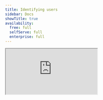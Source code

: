 ```yaml
---
title: Identifying users
sidebar: Docs
showTitle: true
availability:
  free: full
  selfServe: full
  enterprise: full
---
```


<iframe
    src="https://www.youtube-nocookie.com/embed/3afzkLS-zQA"
    className="rounded shadow-xl"
/>

<JSIdentifyIntro/>

## How identify works

<JSIdentifyHowItWorks/>

## Best practices when using identify

### 1. Call `identify` as soon as you're able to

<JSIdentifyWhenToCall/>

### 2. Use unique strings for distinct IDs

<JSIdentifyUseUniqueIds/>

### 3. Set up person profiles and properties

<JSIdentifySetUserProperties/>


## Get the current user's distinct ID

You may find it helpful to get the current user's distinct ID. For example, to check whether you've already called `identify` for a user or not.

To do this, call the following:

<MultiLanguage selector="tabs">

```js-web
posthog.get_distinct_id()
```

```ios_swift
PostHogSDK.shared.getDistinctId()
```

```android_kotlin
PostHog.distinctId()
```

```react-native
posthog.get_distinct_id()
```
```flutter
Posthog().getDistinctId()
```
</MultiLanguage>

The ID returned is either the ID automatically generated by PostHog or the ID that has been passed by a call to `identify()`.

## Reset

<JSIdentifyReset/>

## Alias: Assigning multiple distinct IDs to the same user

Sometimes, you want to assign multiple distinct IDs to a single user. For example, if a distinct ID which is typically used on the frontend is not available in certain parts of your backend code, you can use `alias` to connect the frontend distinct ID to one accessible on the backend. This will merge all past and future events into the same user.

In the below example, we assign the user with `frontend_id` another ID: `backend_id`. This means that any events submitted using either `frontend_id` or `backend_id` will be associated with the same user.

<MultiLanguage selector="tabs">

```node
client.alias({
    distinctId: 'frontend_id',
    alias: 'backend_id',
})
```

```js-web
posthog.alias('backend_id', 'frontend_id');
```

```python
posthog.alias(previous_id='frontend_id', distinct_id='backend_id')
```

```php
PostHog::alias(array(
  'distinctId' => 'frontend_id',
  'alias' => 'backend_id'
));
```

```ruby
posthog.alias(
  distinct_id: "frontend_id",
  alias: "backend_id"
)
```

```go
client.Enqueue(posthog.Alias{
  DistinctId: "frontend_id",
  Alias: "backend_id",
})
```

```java
posthog.alias("frontend_id", "backend_id");
```

```bash
curl -v -L --header "Content-Type: application/json" -d '{
    "api_key": "<ph_project_api_key>",
    "properties": {
        "distinct_id": "frontend_id",
        "alias": "backend_id"
    },
    "timestamp": "2020-08-16 09:03:11.913767",
    "event": "$create_alias"
}' <ph_client_api_host>/i/v0/e/
```

</MultiLanguage>

There are two requirements when assigning an `alias_id`:

1. It cannot be associated with more than one `distinct_id`.
2. The `alias_id` **must not** have been previously used as the `distinct_id` argument of an `identify()` or `alias()` call. For example: Assume we previously called `posthog.identify('distinct_id_one')`. It is not possible to use `distinct_id_one` as an alias ID:

<MultiLanguage selector="tabs">

```node
// Assume we previously identified a user with 'user1' using posthog.identify('user1')
// You should not use user1 as an alias for user2
client.alias({
    distinctId: 'user2',
    alias: 'user1',
})
```

```js-web
// Assume we previously identified a user with 'user1' using posthog.identify('user1')
// You should not use user1 as an alias for user2
client.alias({
    distinctId: 'user2',
    alias: 'user1',
})
```

```python
# Assume we previously identified a user with 'user1' using posthog.identify('user1')
# You should not use user1 as an alias for user2
posthog.alias('user2', 'user1');
```

```php
# Assume we previously identified a user with 'user1' using posthog.identify('user1')
# ❌ The following is not possible:
# You cannot use user1 as an alias for user2
PostHog::alias(array(
  'distinctId' => 'user2',
  'alias' => 'user1'
));
```

```ruby
# Assume we previously identified a user with 'user1' using posthog.identify('user1')
# You should not use user1 as an alias for user2
posthog.alias({
  distinct_id: "user2",
  alias: "user1",
})
```

```go
// Assume we previously identified a user with 'user1' using posthog.identify('user1')
// You should not use user1 as an alias for user2
client.Enqueue(posthog.Alias{
  DistinctId: "user2",
  Alias: "user1",
})
```

```java
// Assume we previously identified a user with 'user1' using posthog.identify('user1')
// You should not use user1 as an alias for user2
posthog.alias("user2", "user1");
```

</MultiLanguage>

You can view whether a user can be merged into another user using `alias` when [viewing their properties](/docs/data/user-properties#how-to-view-user-properties) in the PostHog app: Under their ID, you'll see `Merge restrictions`. This will indicate whether there are merge restrictions or not – i.e., whether you can use their ID as an `alias_id` or not.

<ProductScreenshot
    imageLight = {mergeRestrictionsLight}
    imageDark = {mergeRestrictionsDark}
    classes="rounded"
    alt="Merge restrictions tooltipl"
/>

> **Note:** When calling `alias` in the frontend SDKs, if you have set any properties onto the anonymous user, they are merged into the user with `distinct_id`. For more details, see the FAQ on [how properties are managed when identifying anonymous users](/docs/data/identify#how-are-properties-managed-when-identifying-anonymous-users).

## Troubleshooting and FAQs

### What happens if you call `identify` or `alias` with invalid inputs?

When calling either of these with invalid inputs (such as in the examples described in this doc e.g., using null strings with `identify`, or by trying to use a distinct ID of another user as an alias ID), the following will happen:

1. We process the event normally (it will be ingested and show up in the UI).
2. Merging users will be refused and an ingestion warning will be logged (see [ingestion warnings](/manual/data-management#ingestion-warnings) for more details).
3. The event will be only be tied to the user associated with `distinct_id`.

PostHog also has built-in protections to stop the most common distinct ID mistakes. See the FAQ at the end of this page for more details.

- We do not allow identifying users with empty space strings of any length – e.g.,`' '`, `'       '`, etc.
- We do not allow identifying users with the following strings (case insensitive):
    - `anonymous`
    - `guest`
    - `distinctid`
    - `distinct_id`
    - `id`
    - `not_authenticated`
    - `email`
    - `undefined`
    - `true`
    - `false`

- We do not allow identifying users with the following strings (case sensitive):
  - `[object Object]`
  - `NaN`
  - `None`
  - `none`
  - `null`
  - `0`

- We do not allow identifying a user that has already been identified with a different distinct ID. For example:

<MultiLanguage selector="tabs">

```js-web
posthog.identify(
    'distinct_id_one',
    {},
    {},
);
posthog.identify(
    'distinct_id_two',
    {},
    {},
);
// ❌ Not possible, since we already identified this user with "distinct_id_one"
// so we cannot identify them again with a different distinct ID "distinct_id_two"
```

```android_kotlin
PostHog.identify(distinctId = "distinct_id_one")
PostHog.identify(distinctId = "distinct_id_two")
// ❌ Not possible, since we already identified this user with "distinct_id_one"
// so we cannot identify them again with a different distinct ID "distinct_id_two"
```

```ios_swift
PostHogSDK.shared.identify("distinct_id_one",
                           userProperties: [:])
PostHogSDK.shared.identify("distinct_id_two",
                           userProperties: [:])
// ❌ Not possible, since we already identified this user with "distinct_id_one"
// so we cannot identify them again with a different distinct ID "distinct_id_two"
```

</MultiLanguage>


### How to merge users

It may happen that, due to implementation issues, the same user in your product has multiple users in PostHog associated with them. In these cases, you can use `$merge_dangerously` to merge multiple PostHog users into a single user.

> **⚠️ Warnings:**
> 1. Merging users with `$merge_dangerously` is irreversible and has no safeguards! Be careful not to merge users who should not be merged together. Due to the dangers, we don't recommend you merge users frequently, but rather as a one-off for recovering from implementation problems.
> 2. Before using `$merge_dangerously`, first check if [alias](/docs/product-analytics/identify#alias-assigning-multiple-distinct-ids-to-the-same-user) would better suit your needs.

Merging users is done by sending a `$merge_dangerously` event:

<MultiLanguage selector="tabs">

```node
client.capture({
    distinctId: 'distinct_id_of_user_to_merge_into',
    event: '$merge_dangerously',
    properties: {
        alias: 'distinct_id_of_user_to_be_merged',
    },
})
```

```js-web
// This will merge distinct_id_of_user_to_be_merged into the user sending this event
posthog.capture({
    '$merge_dangerously',
    {
        alias: 'distinct_id_of_user_to_be_merged',
    },
})
```

```py
posthog.capture(
  '$merge_dangerously',
  distinct_id='distinct_id_of_user_to_merge_into',
  {'alias': 'distinct_id_of_user_to_be_merged'}
)
```

```go
client.Enqueue(posthog.Capture{
  DistinctId: "distinct_id_of_user_to_merge_into",
  Event:      "$merge_dangerously",
  Properties: posthog.NewProperties().
    Set("alias", "distinct_id_of_user_to_be_merged"),
})
```

```ruby
posthog.capture({
    distinct_id: 'distinct_id_of_user_to_merge_into',
    event: '$merge_dangerously',
    properties: {
        alias: 'distinct_id_of_user_to_be_merged'
    }
})
```

```bash
curl -v -L --header "Content-Type: application/json" -d '{
    "api_key": "<ph_project_api_key>",
    "properties": {
      "alias": "distinct_id_of_user_to_be_merged"
    },
    "timestamp": "2020-08-16 09:03:11.913767",
    "distinct_id": "distinct_id_of_user_to_merge_into",
    "event": "$merge_dangerously"
}' <ph_client_api_host>/i/v0/e/
```

</MultiLanguage>

### How to identify users across platforms

<JSIdentifyCrossPlatform/>

### How to split a merged user back into separate users

If you've accidentally linked distinct IDs together that represent different users, or you've made a mistake when merging users, it's possible to split their combined user back into separate users. You can do this in the PostHog app by navigating to the user you'd like split, and then clicking "Split IDs" in the top right corner.

> **Warning:** This will treat the distinct IDs as separate users for future events. However, there is no guarantee as to how past events will be treated – they may be be considered separate users, or be considered a single user for some or all events.

<ProductVideo
    videoLight = {splitUsersLight}
    videoDark = {splitUsersDark}
    classes="rounded"
    alt="How to split users in PostHog"
/>

### How are properties managed when merging users?

When a `User B` is merged into another `User A`, all the properties of the `User B` are added to `User A`. If there is a conflict, the properties of `User A` are prioritized over `User B`. For example:

```node
/* Assume User A has the properties:
{
        name: 'User A',
        location: 'London',
}
*/

/* Assume User B has the properties:
{
        name: 'User B',
        location: 'Rome',
        phone: '0800-POSTHOG',
}
*/

client.capture({
    distinctId: 'distinct_id_of_user_A',
    event: '$merge_dangerously',
    properties: {
        alias: 'distinct_id_of_user_B',
    },
})

/* User B has merged into User A. The resulting user will now have properties:
{
  name: 'User A',
  location: 'London',
  phone: '0800-POSTHOG',
}
*/
```

### How are properties managed when identifying anonymous users?

When an anonymous user is identified as `User A`, all the properties of the anonymous user are added to `User A`. If there is a conflict, the properties of `User A` are prioritized over the anonymous user. For example:

```js-web
/* Assume existing User A has the properties:
{
        name: 'User A',
        location: 'London',
        timezone: 'GMT',
}
*/

/* Assume User A uses your app on a new device,
but has not yet logged in and so identify has not been called.
They are still an "anonymous user"

New properties are set for this "anonymous user"
*/
posthog.capture(
    'event_name',
    {
        $set: {
            name: 'Anonymous User',
            phone: '0800-POSTHOG',
          },
    }
)

// After log in, we identify the user as User A
client.identify({
    distinctId: 'user_A',
    properties: {
        timezone: 'GMT+8',
    },
})

/* User A will now have properties:
{
  name: 'User A',
  location: 'London',
  phone: '0800-POSTHOG',
  timezone: 'GMT+8'
}
*/
```
